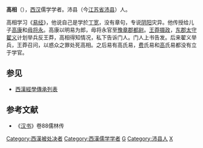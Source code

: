 '''高相'''（{{bd|？||7年||catIdx=G高}}），[[西汉|西汉]]儒学学者。沛县（今[[江苏省|江苏省]][[沛县|沛县]]）人。

高相学习《[[易经|易经]]》，他说自己是学於[[丁宽|丁宽]]，没有章句，专说[[阴阳|阴阳]]灾异。他传授给儿子[[高康|高康]]和[[毋将永|毋将永]]。高康以明易为郎，毋将永官至[[豫章郡|豫章郡]][[都尉|都尉]]。[[王莽|王莽]][[摄政|摄政]]，[[东郡|东郡]][[太守|太守]][[翟义|翟义]]计划举兵反王莽，高相得知情况，私下告诉门人。门人上书告发。后来翟义举兵，王莽召问，以惑众之罪处死高相。之后易有高氏易，[[费直|费]]氏易和[[高|高]]氏易都没有立于学官。
== 参见 ==
*[[西漢經學傳承列表|西漢經學傳承列表]]
== 参考文献 ==
*《[[汉书|汉书]]》卷88儒林传

{{DEFAULTSORT:G}}

[[Category:西漢被处决者|Category:西漢被处决者]]
[[Category:西漢儒学学者|Category:西漢儒学学者]]
[[Category:西漢郎|G]]
[[Category:沛县人|Category:沛县人]]
[[Category:高姓|X]]